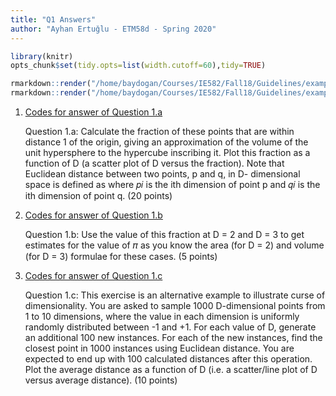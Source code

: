 ```yaml
---
title: "Q1 Answers"
author: "Ayhan Ertuğlu - ETM58d - Spring 2020"
---
```

```r
library(knitr)
opts_chunk$set(tidy.opts=list(width.cutoff=60),tidy=TRUE)
```

```r
rmarkdown::render("/home/baydogan/Courses/IE582/Fall18/Guidelines/example_homework_0.Rmd",output_format="pdf_document")
rmarkdown::render("/home/baydogan/Courses/IE582/Fall18/Guidelines/example_homework_0.Rmd",output_format="html_document")
```

1. [Codes for answer of Question 1.a](https://github.com/ETM-58D/spring20-ayhanertuglu/blob/master/files/Homework%201/q1-a.R)

    Question 1.a: Calculate the fraction of these points that are within distance 1 of the origin, giving an approximation of the volume of the unit hypersphere to the hypercube inscribing it. Plot this fraction as a function of D (a scatter plot of D versus the fraction). Note that Euclidean distance between two points, p and q, in D- dimensional space is defined as where 𝑝𝑖 is the ith dimension of point p and 𝑞𝑖 is the ith dimension of point q. (20 points)
    
2. [Codes for answer of Question 1.b](https://github.com/ETM-58D/spring20-ayhanertuglu/blob/master/files/Homework%201/q1-b.R)

    Question 1.b: Use the value of this fraction at D = 2 and D = 3 to get estimates for the value of 𝜋 as you know the area (for D = 2) and volume (for D = 3) formulae for these cases. (5 points)
    
3. [Codes for answer of Question 1.c](https://github.com/ETM-58D/spring20-ayhanertuglu/blob/master/files/Homework%201/q1-c.R)

    Question 1.c: This exercise is an alternative example to illustrate curse of dimensionality. You are asked to sample 1000 D-dimensional points from 1 to 10 dimensions, where the value in each dimension is uniformly randomly distributed between -1 and +1. For each value of D, generate an additional 100 new instances. For each of the new instances, find the closest point in 1000 instances using Euclidean distance. You are expected to end up with 100 calculated distances after this operation. Plot the average distance as a function of D (i.e. a scatter/line plot of D versus average distance). (10 points)